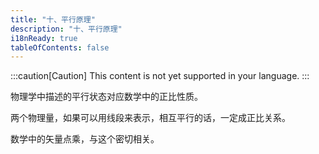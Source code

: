 ```yaml
---
title: "十、平行原理"
description: "十、平行原理"
i18nReady: true
tableOfContents: false
---
```


:::caution[Caution]
This content is not yet supported in your language.
:::



物理学中描述的平行状态对应数学中的正比性质。

两个物理量，如果可以用线段来表示，相互平行的话，一定成正比关系。

数学中的矢量点乘，与这个密切相关。

<br />
<LinkCard
  title="前往本章节讨论区"
  href="https://forum.unifiedfieldtheory.cn/questions/10010000000000138"
  description="看看大家阅读完本章之后都在讨论什么，并发表你自己的看法~"
  target="_blank"
/>
